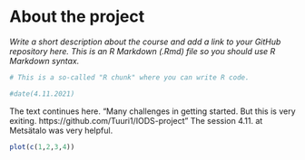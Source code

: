 
# About the project

*Write a short description about the course and add a link to your GitHub repository here. This is an R Markdown (.Rmd) file so you should use R Markdown syntax.*

```r
# This is a so-called "R chunk" where you can write R code.

#date(4.11.2021)

```
The text continues here.
"Many challenges in getting started. But this is very exiting. https://github.com/Tuuri1/IODS-project"
The session 4.11. at Metsätalo was very helpful.
```r
plot(c(1,2,3,4))
```

